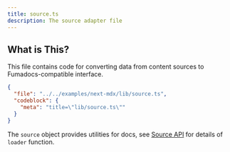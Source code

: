 ```yaml
---
title: source.ts
description: The source adapter file
---
```


## What is This?

This file contains code for converting data from content sources to Fumadocs-compatible interface.

```json doc-gen:file
{
  "file": "../../examples/next-mdx/lib/source.ts",
  "codeblock": {
    "meta": "title=\"lib/source.ts\""
  }
}
```

The `source` object provides utilities for docs, see [Source API](/docs/headless/source-api) for details of `loader` function.
